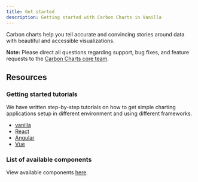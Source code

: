 ```yaml
---
title: Get started
description: Getting started with Carbon Charts in Vanilla
---
```


<PageDescription>

Carbon charts help you tell accurate and convincing stories around data with beautiful and accessible visualizations.

</PageDescription>

<InlineNotification>

**Note:** Please direct all questions regarding support, bug fixes, and feature requests to the [Carbon Charts core team](https://github.com/carbon-design-system/carbon-charts#core-team).

</InlineNotification>

## Resources

<Row className="resource-card-group">
<Column colMd={4} colLg={4} noGutterSm>
  <ResourceCard
    subTitle="Carbon Charts repo"
    href="https://github.com/carbon-design-system/carbon-charts">
    <MdxIcon name="github" />
  </ResourceCard>
</Column>

<Column colMd={4} colLg={4} noGutterSm>
  <ResourceCard
    subTitle="Carbon Charts demo site"
    href="https://carbon-design-system.github.io/carbon-charts/"
  >
    <MdxIcon name="codesandbox" />
  </ResourceCard>
</Column>

<Column colLg={4} colMd={4} noGutterSm>
  <ResourceCard
    subTitle="Master data visualization design file (WIP)"
    href="https://ibm.box.com/s/8pjaahej965jc8quavur9eb3808qibxz"
    ssactionIcon="download"
  >
    <MdxIcon name="sketch" />
  </ResourceCard>
</Column>

<Column colLg={4} colMd={4} noGutterSm>
<ResourceCard
    subTitle="Data visualization color palettes (IBM internal link)"
    href="https://ibm.box.com/s/3mt8fshtgy70r7rhxjhfo3gbdt0n3x5y"
    actionIcon="download">
    <MdxIcon name="sketch" />
  </ResourceCard>
</Column>
</Row>

### Getting started tutorials

We have written step-by-step tutorials on how to get simple charting applications setup in different environment and using different frameworks.

- [vanilla](https://carbon-design-system.github.io/carbon-charts/?path=/story/tutorials-getting-started--vanillajs)
- [React](https://carbon-design-system.github.io/carbon-charts/?path=/story/tutorials-getting-started--react)
- [Angular](https://carbon-design-system.github.io/carbon-charts/?path=/story/tutorials-getting-started--angular)
- [Vue](https://carbon-design-system.github.io/carbon-charts/?path=/story/tutorials-getting-started--vue)

### List of available components

View available components [here](https://github.com/carbon-design-system/carbon-charts#component-status).
